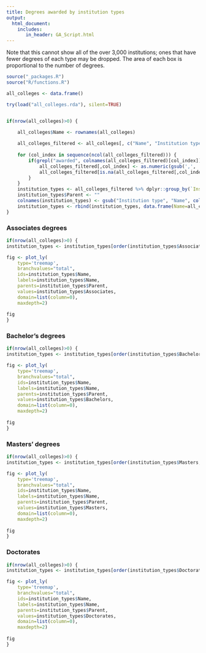 ```yaml
---
title: Degrees awarded by institution types
output:
  html_document:
    includes:
       in_header: GA_Script.html
---
```


Note that this cannot show all of the over 3,000 institutions; ones that have fewer degrees of each type may be dropped. The area of each box is proportional to the number of degrees.


```r
source("_packages.R")
source("R/functions.R")

all_colleges <- data.frame()

try(load("all_colleges.rda"), silent=TRUE)


if(nrow(all_colleges)>0) {

	all_colleges$Name <- rownames(all_colleges)
	
	all_colleges_filtered <- all_colleges[, c("Name", "Institution type", "Associates degrees awarded", "Bachelors degrees awarded", "Masters degrees awarded", "Doctorates awarded")]
	
	for (col_index in sequence(ncol(all_colleges_filtered))) {
		if(grepl("awarded", colnames(all_colleges_filtered)[col_index])) {
			all_colleges_filtered[,col_index] <- as.numeric(gsub(',', '', all_colleges_filtered[,col_index]))
			all_colleges_filtered[is.na(all_colleges_filtered[,col_index]),col_index] <- 0
		}
	}
	institution_types <- all_colleges_filtered %>% dplyr::group_by(`Institution type`) %>% dplyr::summarise(Associates=sum(`Associates degrees awarded`), Bachelors=sum(`Bachelors degrees awarded`), Masters=sum(`Masters degrees awarded`), Doctorates=sum(`Doctorates awarded`))
	institution_types$Parent <- ""
	colnames(institution_types) <- gsub("Institution type", "Name", colnames(institution_types))
	institution_types <- rbind(institution_types, data.frame(Name=all_colleges_filtered$Name, Associates=all_colleges_filtered$`Associates degrees awarded`, Bachelors=all_colleges_filtered$`Bachelors degrees awarded`, Masters=all_colleges_filtered$`Masters degrees awarded`, Doctorates=all_colleges_filtered$`Doctorates awarded`, Parent=all_colleges_filtered$`Institution type`))
}
```

### Associates degrees

```r
if(nrow(all_colleges)>0) {
institution_types <- institution_types[order(institution_types$Associates, decreasing=TRUE),]

fig <- plot_ly(
    type='treemap',
    branchvalues="total",
    ids=institution_types$Name,
    labels=institution_types$Name,
    parents=institution_types$Parent,
    values=institution_types$Associates,
    domain=list(column=0),
    maxdepth=2)
	
fig
}
```


### Bachelor's degrees

```r
if(nrow(all_colleges)>0) {
institution_types <- institution_types[order(institution_types$Bachelors, decreasing=TRUE),]

fig <- plot_ly(
    type='treemap',
    branchvalues="total",
    ids=institution_types$Name,
    labels=institution_types$Name,
    parents=institution_types$Parent,
    values=institution_types$Bachelors,
    domain=list(column=0),
    maxdepth=2)
	
fig
}
```


### Masters' degrees

```r
if(nrow(all_colleges)>0) {
institution_types <- institution_types[order(institution_types$Masters, decreasing=TRUE),]

fig <- plot_ly(
    type='treemap',
    branchvalues="total",
    ids=institution_types$Name,
    labels=institution_types$Name,
    parents=institution_types$Parent,
    values=institution_types$Masters,
    domain=list(column=0),
    maxdepth=2)
	
fig
}
```

### Doctorates

```r
if(nrow(all_colleges)>0) {
institution_types <- institution_types[order(institution_types$Doctorates, decreasing=TRUE),]

fig <- plot_ly(
    type='treemap',
    branchvalues="total",
    ids=institution_types$Name,
    labels=institution_types$Name,
    parents=institution_types$Parent,
    values=institution_types$Doctorates,
    domain=list(column=0),
    maxdepth=2)
	
fig
}
```